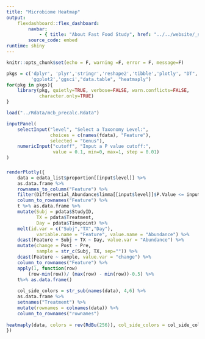 ```yaml
---
title: "Microbiome Heatmap"
output: 
    flexdashboard::flex_dashboard:
        navbar:
            - { title: "About Fast Food Study", href: "../../website/_site/mcb.html", align: left }
        source_code: embed
runtime: shiny 
---
```


```r
knitr::opts_chunk$set(echo = F, warning =F, error = F, message=F)
```

```r
pkgs = c('dplyr', 'plyr','stringr','reshape2','tibble','plotly', "DT",
         'ggplot2','ggsci',"data.table", "heatmaply")
for(pkg in pkgs){
    library(pkg, quietly=TRUE, verbose=FALSE, warn.conflicts=FALSE, 
            character.only=TRUE)
}
```

```r
load("../Rdata/mcb_precalc.Rdata")
```

```r
inputPanel(
    selectInput("level", "Select a Taxonomy Level:",
                choices = c(names(fdata), "Feature"),
                selected = "Genus"),
    numericInput("cutoff", "Input a P value cutoff:",
                 value = 0.1, min=0, max=1, step = 0.01)
)

```

###

```r
renderPlotly({
    data = edata_list$proportion[[input$level]] %>%
    as.data.frame %>%
    rownames_to_column("Feature") %>%
    filter(Differential_Abundance$limma[[input$level]]$P.Value <= input$cutoff) %>%
    column_to_rownames("Feature") %>%
    t %>% as.data.frame %>%
    mutate(Subj = pdata$StudyID, 
           TX = pdata$Treatment, 
           Day = pdata$Timepoint) %>%
    melt(id.var = c("Subj","TX","Day"),
           variable.name = "Feature", value.name = "Abundance") %>%
    dcast(Feature + Subj + TX ~ Day, value.var = "Abundance") %>% 
    mutate(change = Post - Pre,
           sample = str_c(Subj, TX, sep="")) %>%
    dcast(Feature ~ sample, value.var = "change") %>%
    column_to_rownames("Feature") %>%
    apply(1, function(row) 
        (row-min(row))/ (max(row) - min(row))-0.5) %>%
    t%>% as.data.frame()
    
    col_side_colors = str_sub(names(data), 4,6) %>%
    as.data.frame %>%
    setnames("Treatment") %>%
    mutate(rownames = colnames(data)) %>%
    column_to_rownames("rownames")
    
heatmaply(data, colors = rev(RdBu(256)), col_side_colors = col_side_colors)
})

```

